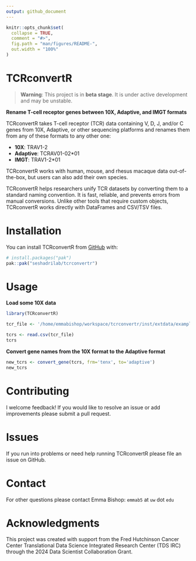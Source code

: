 ```yaml
---
output: github_document
---
```


```r
knitr::opts_chunk$set(
  collapse = TRUE,
  comment = "#>",
  fig.path = "man/figures/README-",
  out.width = "100%"
)
```

# TCRconvertR

<!-- badges: start -->
<!-- badges: end -->

> **Warning**: This project is in **beta stage**. It is under active development and may be unstable.

**Rename T-cell receptor genes between 10X, Adaptive, and IMGT formats**

TCRconvertR takes T-cell receptor (TCR) data containing V, D, J, and/or C genes from 10X, Adaptive, or other sequencing platforms and renames them from any of these formats to any other one:

* **10X**: TRAV1-2
* **Adaptive**: TCRAV01-02*01
* **IMGT**: TRAV1-2*01

TCRconvertR works with human, mouse, and rhesus macaque data out-of-the-box, but users can also add their own species.

TCRconvertR helps researchers unify TCR datasets by converting them to a standard naming convention. It is fast, reliable, and prevents errors from manual conversions. Unlike other tools that require custom objects, TCRconvertR works directly with DataFrames and CSV/TSV files.

# Installation

You can install TCRconvertR from [GitHub](https://github.com/) with:

``` r
# install.packages("pak")
pak::pak("seshadrilab/tcrconvertr")
```

# Usage

**Load some 10X data**

```r
library(TCRconvertR)

tcr_file <- '/home/emmabishop/workspace/tcrconvertr/inst/extdata/examples/tenx.csv'

tcrs <- read.csv(tcr_file)
tcrs
```

**Convert gene names from the 10X format to the Adaptive format**

```r
new_tcrs <- convert_gene(tcrs, frm='tenx', to='adaptive')
new_tcrs
```

# Contributing

I welcome feedback! If you would like to resolve an issue or add improvements please submit a pull request.

# Issues

If you run into problems or need help running TCRconvertR please file an issue on GitHub.

# Contact

For other questions please contact Emma Bishop: `emmab5` at `uw` dot `edu`

# Acknowledgments

This project was created with support from the Fred Hutchinson Cancer Center Translational Data Science Integrated Research Center (TDS IRC) through the 2024 Data Scientist Collaboration Grant.
